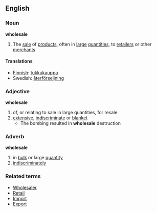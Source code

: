 ==English==
===Noun===
'''wholesale'''
#The [[sale]] of [[product]]s, often in [[large]] [[quantities]], to [[retailer]]s or other [[merchant]]s
==== Translations ====
*[[Finnish]]: [[tukkukauppa]]
*Swedish: [[återförseljning]]
===Adjective===
'''wholesale'''
#of, or relating to sale in large quantities, for resale
#[[extensive]], [[indiscriminate]] or [[blanket]]
#* The bombing resulted in '''wholesale''' destruction
===Adverb===
'''wholesale'''
#in [[bulk]] or large [[quantity]]
#[[indiscriminately]]

===Related terms===
*[[Wholesaler]]
*[[Retail]]
*[[Import]]
*[[Export]]